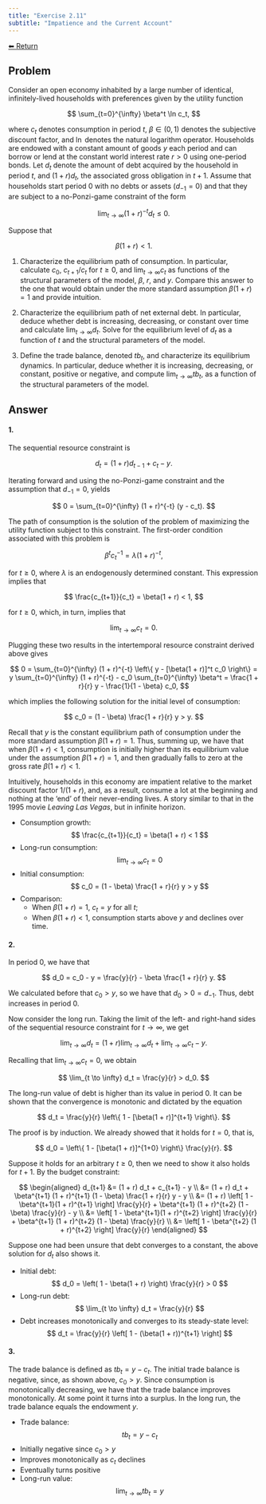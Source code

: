 ```yaml
---
title: "Exercise 2.11"
subtitle: "Impatience and the Current Account"
---
```

<a class="return-button" href="index.qmd">⬅ Return</a>

## Problem

Consider an open economy inhabited by a large number of identical, infinitely-lived households with preferences given by the utility function

$$
\sum_{t=0}^{\infty} \beta^t \ln c_t,
$$

where $c_t$ denotes consumption in period $t$, $\beta \in (0, 1)$ denotes the subjective discount factor, and $\ln$ denotes the natural logarithm operator. Households are endowed with a constant amount of goods $y$ each period and can borrow or lend at the constant world interest rate $r > 0$ using one-period bonds. Let $d_t$ denote the amount of debt acquired by the household in period $t$, and $(1 + r) d_t$, the associated gross obligation in $t + 1$. Assume that households start period 0 with no debts or assets ($d_{-1} = 0$) and that they are subject to a no-Ponzi-game constraint of the form

$$
\lim_{t \to \infty} (1 + r)^{-t} d_t \leq 0.
$$

Suppose that

$$
\beta(1 + r) < 1.
$$

1. Characterize the equilibrium path of consumption. In particular, calculate $c_0$, $c_{t+1}/c_t$ for $t \geq 0$, and $\lim_{t \to \infty} c_t$ as functions of the structural parameters of the model, $\beta$, $r$, and $y$. Compare this answer to the one that would obtain under the more standard assumption $\beta(1 + r) = 1$ and provide intuition.

2. Characterize the equilibrium path of net external debt. In particular, deduce whether debt is increasing, decreasing, or constant over time and calculate $\lim_{t \to \infty} d_t$. Solve for the equilibrium level of $d_t$ as a function of $t$ and the structural parameters of the model.

3. Define the trade balance, denoted $tb_t$, and characterize its equilibrium dynamics. In particular, deduce whether it is increasing, decreasing, or constant, positive or negative, and compute $\lim_{t \to \infty} tb_t$, as a function of the structural parameters of the model.

## Answer

#### 1.

The sequential resource constraint is

$$
d_t = (1 + r) d_{t-1} + c_t - y.
$$

Iterating forward and using the no-Ponzi-game constraint and the assumption that $d_{-1} = 0$, yields

$$
0 = \sum_{t=0}^{\infty} (1 + r)^{-t} (y - c_t).
$$

The path of consumption is the solution of the problem of maximizing the utility function subject to this constraint. The first-order condition associated with this problem is

$$
\beta^t c_t^{-1} = \lambda (1 + r)^{-t},
$$

for $t \geq 0$, where $\lambda$ is an endogenously determined constant. This expression implies that

$$
\frac{c_{t+1}}{c_t} = \beta(1 + r) < 1,
$$

for $t \geq 0$, which, in turn, implies that

$$
\lim_{t \to \infty} c_t = 0.
$$

Plugging these two results in the intertemporal resource constraint derived above gives

$$
0 = \sum_{t=0}^{\infty} (1 + r)^{-t} \left\{ y - [\beta(1 + r)]^t c_0 \right\}
= y \sum_{t=0}^{\infty} (1 + r)^{-t} - c_0 \sum_{t=0}^{\infty} \beta^t
= \frac{1 + r}{r} y - \frac{1}{1 - \beta} c_0,
$$

which implies the following solution for the initial level of consumption:

$$
c_0 = (1 - \beta) \frac{1 + r}{r} y > y.
$$

Recall that $y$ is the constant equilibrium path of consumption under the more standard assumption $\beta(1 + r) = 1$. Thus, summing up, we have that when $\beta(1 + r) < 1$, consumption is initially higher than its equilibrium value under the assumption $\beta(1 + r) = 1$, and then gradually falls to zero at the gross rate $\beta(1 + r) < 1$.

Intuitively, households in this economy are impatient relative to the market discount factor $1/(1 + r)$, and, as a result, consume a lot at the beginning and nothing at the ‘end’ of their never-ending lives. A story similar to that in the 1995 movie *Leaving Las Vegas*, but in infinite horizon.

::: {.callout-important title="Final Answer Summary – Consumption Path"}
- Consumption growth:
  $$
  \frac{c_{t+1}}{c_t} = \beta(1 + r) < 1
  $$
- Long-run consumption:
  $$
  \lim_{t \to \infty} c_t = 0
  $$
- Initial consumption:
  $$
  c_0 = (1 - \beta) \frac{1 + r}{r} y > y
  $$
- Comparison:
  - When $\beta(1 + r) = 1$, $c_t = y$ for all $t$;
  - When $\beta(1 + r) < 1$, consumption starts above $y$ and declines over time.
:::

#### 2.

In period 0, we have that

$$
d_0 = c_0 - y = \frac{y}{r} - \beta \frac{1 + r}{r} y.
$$

We calculated before that $c_0 > y$, so we have that $d_0 > 0 = d_{-1}$. Thus, debt increases in period 0.

Now consider the long run. Taking the limit of the left- and right-hand sides of the sequential resource constraint for $t \to \infty$, we get

$$
\lim_{t \to \infty} d_t = (1 + r) \lim_{t \to \infty} d_t + \lim_{t \to \infty} c_t - y.
$$

Recalling that $\lim_{t \to \infty} c_t = 0$, we obtain

$$
\lim_{t \to \infty} d_t = \frac{y}{r} > d_0.
$$

The long-run value of debt is higher than its value in period 0. It can be shown that the convergence is monotonic and dictated by the equation

$$
d_t = \frac{y}{r} \left\{ 1 - [\beta(1 + r)]^{t+1} \right\}.
$$

The proof is by induction. We already showed that it holds for $t = 0$, that is,

$$
d_0 = \left\{ 1 - [\beta(1 + r)]^{1+0} \right\} \frac{y}{r}.
$$

Suppose it holds for an arbitrary $t \geq 0$, then we need to show it also holds for $t + 1$. By the budget constraint:

$$
\begin{aligned}
d_{t+1} &= (1 + r) d_t + c_{t+1} - y \\
&= (1 + r) d_t + \beta^{t+1} (1 + r)^{t+1} (1 - \beta) \frac{1 + r}{r} y - y \\
&= (1 + r) \left[ 1 - \beta^{t+1}(1 + r)^{t+1} \right] \frac{y}{r} + \beta^{t+1} (1 + r)^{t+2} (1 - \beta) \frac{y}{r} - y \\
&= \left[ 1 - \beta^{t+1}(1 + r)^{t+2} \right] \frac{y}{r} + \beta^{t+1} (1 + r)^{t+2} (1 - \beta) \frac{y}{r} \\
&= \left[ 1 - \beta^{t+2} (1 + r)^{t+2} \right] \frac{y}{r}
\end{aligned}
$$

Suppose one had been unsure that debt converges to a constant, the above solution for $d_t$ also shows it.

::: {.callout-important title="Final Answer Summary – Debt Dynamics"}
- Initial debt:
  $$
  d_0 = \left( 1 - \beta(1 + r) \right) \frac{y}{r} > 0
  $$
- Long-run debt:
  $$
  \lim_{t \to \infty} d_t = \frac{y}{r}
  $$
- Debt increases monotonically and converges to its steady-state level:
  $$
  d_t = \frac{y}{r} \left[ 1 - (\beta(1 + r))^{t+1} \right]
  $$
:::

#### 3.


The trade balance is defined as $tb_t = y - c_t$. The initial trade balance is negative, since, as shown above, $c_0 > y$. Since consumption is monotonically decreasing, we have that the trade balance improves monotonically. At some point it turns into a surplus. In the long run, the trade balance equals the endowment $y$.

::: {.callout-important title="Final Answer Summary – Trade Balance Dynamics"}
- Trade balance:
  $$
  tb_t = y - c_t
  $$
- Initially negative since $c_0 > y$
- Improves monotonically as $c_t$ declines
- Eventually turns positive
- Long-run value:
  $$
  \lim_{t \to \infty} tb_t = y
  $$
:::  
